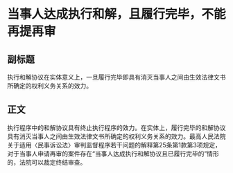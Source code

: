 # 当事人达成执行和解，且履行完毕，不能再提再审
## 副标题
执行和解协议在实体意义上，一旦履行完毕即具有消灭当事人之间由生效法律文书所确定的权利义务关系的效力。
## 正文
执行程序中的和解协议具有终止执行程序的效力。在实体上，履行完毕的和解协议具有消灭当事人之间由生效法律文书所确定的权利义务关系的效力。最高人民法院关于适用〈民事诉讼法〉审判监督程序若干问题的解释第25条第1款第3项规定，对于当事人申请再审的案件存在“当事人达成执行和解协议且已履行完毕的”情形的，法院可以裁定终结审查。